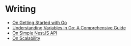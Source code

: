 # Writing

- [On Getting Started with Go](/blog/go/getting-started)
- [Understanding Variables in Go: A Comprehensive Guide](/blog/go/variables)
- [On Simple NestJS API](/blog/nest/simple-rest)
- [On Scalability](/blog/system-design/scalability)

